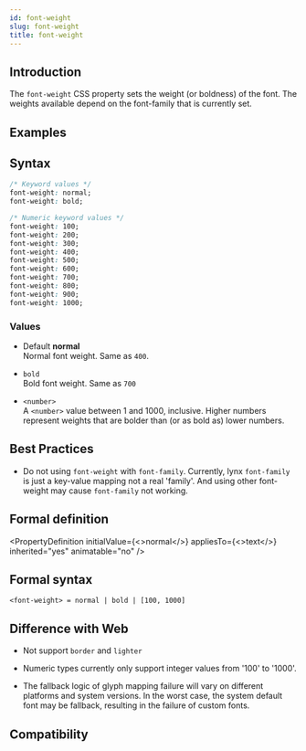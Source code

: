 ```yaml
---
id: font-weight
slug: font-weight
title: font-weight
---
```


## Introduction

The `font-weight` CSS property sets the weight (or boldness) of the font. The weights available depend on the font-family that is currently set.

## Examples


<Go
  example="css-api"
  defaultFile="src/font-weight/App.tsx"
  img="/assets/doc/css/font-weight.jpg"
  entry="src/font-weight"
  defaultEntryFile="dist/font-weight.lynx.bundle"
/>

## Syntax

```css
/* Keyword values */
font-weight: normal;
font-weight: bold;

/* Numeric keyword values */
font-weight: 100;
font-weight: 200;
font-weight: 300;
font-weight: 400;
font-weight: 500;
font-weight: 600;
font-weight: 700;
font-weight: 800;
font-weight: 900;
font-weight: 1000;
```

### Values

- Default **normal** <br/>
  Normal font weight. Same as `400`.

- `bold` <br/>
  Bold font weight. Same as `700`

- `<number>` <br/>
  A `<number>` value between 1 and 1000, inclusive. Higher numbers represent weights that are bolder than (or as bold as) lower numbers.

## Best Practices

- Do not using `font-weight` with `font-family`. Currently, lynx `font-family` is just a key-value mapping not a real 'family'. And using other font-weight may cause `font-family` not working.

## Formal definition


<PropertyDefinition
  initialValue={<>normal</>}
  appliesTo={<>text</>}
  inherited="yes"
  animatable="no"
/>

## Formal syntax

```
<font-weight> = normal | bold | [100, 1000]
```

## Difference with Web

- Not support `border` and `lighter`

- Numeric types currently only support integer values from '100' to '1000'.

- The fallback logic of glyph mapping failure will vary on different platforms and system versions. In the worst case, the system default font may be fallback, resulting in the failure of custom fonts.

## Compatibility


<LegacyCompatTable metadata="css/properties/font-weight" />
